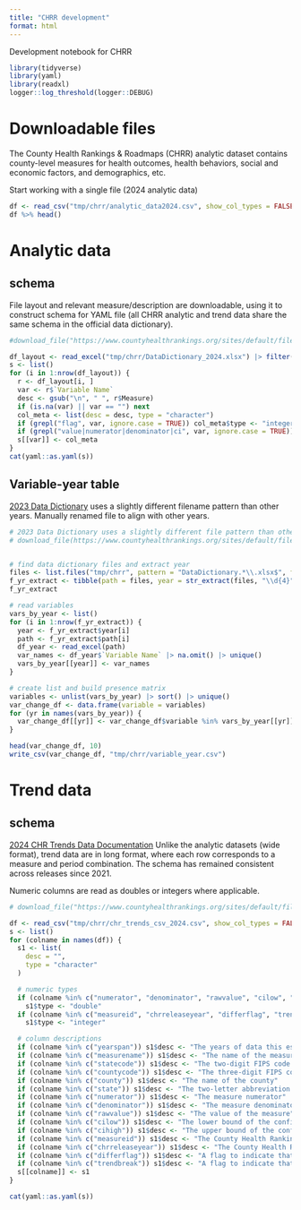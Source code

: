 ```yaml
---
title: "CHRR development"
format: html
---
```


Development notebook for CHRR

```r
library(tidyverse)
library(yaml)
library(readxl)
logger::log_threshold(logger::DEBUG)
```

# Downloadable files

The County Health Rankings & Roadmaps (CHRR) analytic dataset contains county-level measures for health outcomes, health behaviors, social and economic factors, and demographics, etc.

Start working with a single file (2024 analytic data)

```r
df <- read_csv("tmp/chrr/analytic_data2024.csv", show_col_types = FALSE, skip = 1)
df %>% head()
```


# Analytic data

## schema 

File layout and relevant measure/description are downloadable, using it to construct schema for YAML file (all CHRR analytic and trend data share the same schema in the official data dictionary).

```r
#download_file("https://www.countyhealthrankings.org/sites/default/files/media/document/DataDictionary_2024.xlsx", "tmp/chrr/DataDictionary_2024.xlsx")

df_layout <- read_excel("tmp/chrr/DataDictionary_2024.xlsx") |> filter(!is.na(`Variable Name`))
s <- list()
for (i in 1:nrow(df_layout)) {
  r <- df_layout[i, ]
  var <- r$`Variable Name`
  desc <- gsub("\n", " ", r$Measure)
  if (is.na(var) || var == "") next
  col_meta <- list(desc = desc, type = "character")
  if (grepl("flag", var, ignore.case = TRUE)) col_meta$type <- "integer"
  if (grepl("value|numerator|denominator|ci", var, ignore.case = TRUE)) col_meta$type <- "double"
  s[[var]] <- col_meta
}
cat(yaml::as.yaml(s))
```



## Variable-year table

[2023 Data Dictionary](https://www.countyhealthrankings.org/sites/default/files/media/document/2023%20Data%20Dictionary%20(XLSX).xlsx) uses a slightly different filename pattern than other years.
Manually renamed file to align with other years.

```r
# 2023 Data Dictionary uses a slightly different file pattern than other years
# download_file(https://www.countyhealthrankings.org/sites/default/files/media/document/2023%20Data%20Dictionary%20(XLSX).xlsx, "tmp/chrr/DataDictionary_2023.xlsx")


# find data dictionary files and extract year
files <- list.files("tmp/chrr", pattern = "DataDictionary.*\\.xlsx$", full.names = TRUE)
f_yr_extract <- tibble(path = files, year = str_extract(files, "\\d{4}")) |> filter(!is.na(year))
f_yr_extract

# read variables
vars_by_year <- list()
for (i in 1:nrow(f_yr_extract)) {
  year <- f_yr_extract$year[i]
  path <- f_yr_extract$path[i]
  df_year <- read_excel(path)
  var_names <- df_year$`Variable Name` |> na.omit() |> unique()
  vars_by_year[[year]] <- var_names
}

# create list and build presence matrix
variables <- unlist(vars_by_year) |> sort() |> unique()
var_change_df <- data.frame(variable = variables)
for (yr in names(vars_by_year)) { 
  var_change_df[[yr]] <- var_change_df$variable %in% vars_by_year[[yr]]
}

head(var_change_df, 10)
write_csv(var_change_df, "tmp/chrr/variable_year.csv")
```

# Trend data

## schema

[2024 CHR Trends Data Documentation](https://www.countyhealthrankings.org/sites/default/files/media/document/Trends%20documentation%202024.pdf) Unlike the analytic datasets (wide format), trend data are in long format, where each row corresponds to a measure and period combination. 
The schema has remained consistent across releases since 2021.

Numeric columns are read as doubles or integers where applicable.

```r
# download_file("https://www.countyhealthrankings.org/sites/default/files/media/document/Trends%20documentation%202024.pdf","tmp/chrr/Trends_documentation_2024.pdf")

df <- read_csv("tmp/chrr/chr_trends_csv_2024.csv", show_col_types = FALSE)
s <- list()
for (colname in names(df)) {
  s1 <- list(
    desc = "",
    type = "character"
  )

  # numeric types
  if (colname %in% c("numerator", "denominator", "rawvalue", "cilow", "cihigh"))
    s1$type <- "double"
  if (colname %in% c("measureid", "chrreleaseyear", "differflag", "trendbreak"))
    s1$type <- "integer"

  # column descriptions
  if (colname %in% c("yearspan")) s1$desc <- "The years of data this estimate represents"
  if (colname %in% c("measurename")) s1$desc <- "The name of the measure"
  if (colname %in% c("statecode")) s1$desc <- "The two-digit FIPS code for the state"
  if (colname %in% c("countycode")) s1$desc <- "The three-digit FIPS code for the county"
  if (colname %in% c("county")) s1$desc <- "The name of the county"
  if (colname %in% c("state")) s1$desc <- "The two-letter abbreviation for the state"
  if (colname %in% c("numerator")) s1$desc <- "The measure numerator"
  if (colname %in% c("denominator")) s1$desc <- "The measure denominator"
  if (colname %in% c("rawvalue")) s1$desc <- "The value of the measure"
  if (colname %in% c("cilow")) s1$desc <- "The lower bound of the confidence interval"
  if (colname %in% c("cihigh")) s1$desc <- "The upper bound of the confidence interval"
  if (colname %in% c("measureid")) s1$desc <- "The County Health Rankings measure identifier"
  if (colname %in% c("chrreleaseyear")) s1$desc <- "The County Health Rankings release year the data was included in"
  if (colname %in% c("differflag")) s1$desc <- "A flag to indicate that the estimate included in this release differs from the data included in the corresponding Annual Data Release."
  if (colname %in% c("trendbreak")) s1$desc <- "A flag to indicate that the year of the estimate represents the start of a new trend. The data from that point forward should not be used with prior years of data to estimate trends."
  s[[colname]] <- s1
}

cat(yaml::as.yaml(s))
```






